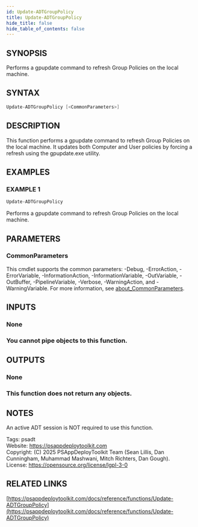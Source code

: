 ```yaml
---
id: Update-ADTGroupPolicy
title: Update-ADTGroupPolicy
hide_title: false
hide_table_of_contents: false
---
```


## SYNOPSIS

Performs a gpupdate command to refresh Group Policies on the local machine.

## SYNTAX

```powershell
Update-ADTGroupPolicy [<CommonParameters>]
```

## DESCRIPTION

This function performs a gpupdate command to refresh Group Policies on the local machine.
It updates both Computer and User policies by forcing a refresh using the gpupdate.exe utility.

## EXAMPLES

### EXAMPLE 1

```powershell
Update-ADTGroupPolicy
```

Performs a gpupdate command to refresh Group Policies on the local machine.

## PARAMETERS

### CommonParameters

This cmdlet supports the common parameters: -Debug, -ErrorAction, -ErrorVariable, -InformationAction, -InformationVariable, -OutVariable, -OutBuffer, -PipelineVariable, -Verbose, -WarningAction, and -WarningVariable. For more information, see [about_CommonParameters](http://go.microsoft.com/fwlink/?LinkID=113216).

## INPUTS

### None

### You cannot pipe objects to this function.
## OUTPUTS

### None

### This function does not return any objects.
## NOTES
An active ADT session is NOT required to use this function.

Tags: psadt<br />
Website: https://psappdeploytoolkit.com<br />
Copyright: (C) 2025 PSAppDeployToolkit Team (Sean Lillis, Dan Cunningham, Muhammad Mashwani, Mitch Richters, Dan Gough).<br />
License: https://opensource.org/license/lgpl-3-0

## RELATED LINKS

[https://psappdeploytoolkit.com/docs/reference/functions/Update-ADTGroupPolicy](https://psappdeploytoolkit.com/docs/reference/functions/Update-ADTGroupPolicy)
